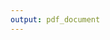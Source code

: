 ```yaml
---
output: pdf_document
---
```


\begin{centering}

\vspace{3 cm}

\Huge

{\bf Multimorbidity and Access to Social Care: exploiting emerging administrative data sources in Scotland}

\vspace{3 cm}

\Large
David Alexander Gunn Henderson

\vspace{3 cm}


\normalsize
Submitted in partial fulfillment of the requirements of the degree of ...

Month Year

\vspace{3 cm}

\normalsize
College of Social Sciences

\normalsize
University of Glasgow

\end{centering}